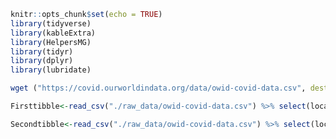 ```r
knitr::opts_chunk$set(echo = TRUE)
library(tidyverse)
library(kableExtra)
library(HelpersMG)
library(tidyr)
library(dplyr)
library(lubridate)
```

```r
wget ("https://covid.ourworldindata.org/data/owid-covid-data.csv", destfile="./raw_data/owid-covid-data.csv")
```

```r
Firsttibble<-read_csv("./raw_data/owid-covid-data.csv") %>% select(location, diabetes_prevalence, aged_70_older, total_deaths, date) %>% rename(Country=location) %>% filter(date <= as.Date("2020-06-30")) %>% write_csv("./output/june_deaths_by_country.csv")
```

```r
Secondtibble<-read_csv("./raw_data/owid-covid-data.csv") %>% select(location, total_deaths, date, continent) %>% rename(Country=location) %>% filter(continent == "Europe") %>% write_csv("./output/european_deaths_by_date.csv")
```

